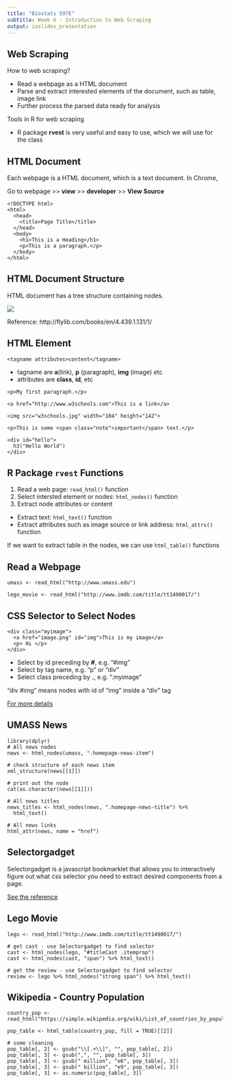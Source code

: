 ```yaml
---
title: "Biostats 597E"
subtitle: Week 6 - Introduction to Web Scraping
output: ioslides_presentation
---
```


## Web Scraping

How to web scraping?

- Read a webpage as a HTML document
- Parse and extract interested elements of the document, such as table, image link
- Further process the parsed data ready for analysis

Tools in R for web scraping

- R package **rvest** is very useful and easy to use, which we will use for the class

## HTML Document

Each webpage is a HTML document, which is a text document. In Chrome, 

Go to webpage >> **view** >> **developer** >> **View Source**

```
<!DOCTYPE html>
<html>
  <head>
    <title>Page Title</title>
  </head>
  <body>
    <h1>This is a Heading</h1>
    <p>This is a paragraph.</p>
  </body>
</html>
```

## HTML Document Structure
HTML document has a tree structure containing nodes.

<img src = "fig/html_structure.jpg"></img>

Reference: <a>http://flylib.com/books/en/4.439.1.131/1/</a>

## HTML Element
```<tagname attributes>content</tagname>```

- tagname are **a**(link), **p** (paragraph), **img** (image) etc
- attributes are **class**, **id**, etc

```
<p>My first paragraph.</p>

<a href="http://www.w3schools.com">This is a link</a>

<img src="w3schools.jpg" width="104" height="142">

<p>This is some <span class="note">important</span> text.</p>

<div id="hello">
  h3("Hello World")
</div>
```

## R Package ```rvest``` Functions

1. Read a web page: ```read_html()``` function
2. Select intersted element or nodes: ```html_nodes()``` function
3. Extract node attributes or content
  - Extract text: ```html_text()``` function
  - Extract attributes such as image source or link address: ```html_attrs()``` function
  
If we want to extract table in the nodes, we can use ```html_table()``` functions

## Read a Webpage

```
umass <- read_html("http://www.umass.edu")
```

```
lego_movie <- read_html("http://www.imdb.com/title/tt1490017/")
```

## CSS Selector to Select Nodes

```
<div class="myimage">
  <a href="image.png" id="img">This is my image</a>
  <p> Hi </p>
</div>
```

- Select by id preceding by **#**, e.g. "#img"
- Select by tag name, e.g. "p" or "div"
- Select class preceding by **.**, e.g. ".myimage"

"div #img" means nodes with id of "img" inside a "div" tag

<a href="http://www.w3schools.com/cssref/css_selectors.asp"> For more details </a>

## UMASS News

```
library(dplyr)
# All news nodes
news <- html_nodes(umass, ".homepage-news-item")

# check structure of each news item
xml_structure(news[[1]])

# print out the node
cat(as.character(news[[1]]))

# All news titles
news_titles <- html_nodes(news, ".homepage-news-title") %>%
  html_text()

# All news links
html_attr(news, name = "href")
```

## Selectorgadget

Selectorgadget is a javascript bookmarklet that allows you to interactively figure out what css selector you need to extract desired components from a page.

<a href="https://cran.r-project.org/web/packages/rvest/vignettes/selectorgadget.html">
See the reference </a>


## Lego Movie

```
lego <- read_html("http://www.imdb.com/title/tt1490017/")

# get cast - use Selectorgadget to find selector
cast <- html_nodes(lego, "#titleCast .itemprop") 
cast <- html_nodes(cast, "span") %>% html_text()

# get the review - use Selectorgadget to find selector
review <- lego %>% html_nodes("strong span") %>% html_text()

```

## Wikipedia - Country Population

```
country_pop <- read_html("https://simple.wikipedia.org/wiki/List_of_countries_by_population")

pop_table <- html_table(country_pop, fill = TRUE)[[2]]

# some cleaning
pop_table[, 2] <- gsub("\\[.+\\]", "", pop_table[, 2])
pop_table[, 3] <- gsub(",", "", pop_table[, 3])
pop_table[, 3] <- gsub(" million", "e6", pop_table[, 3])
pop_table[, 3] <- gsub(" billion", "e9", pop_table[, 3])
pop_table[, 3] <- as.numeric(pop_table[, 3])
```
